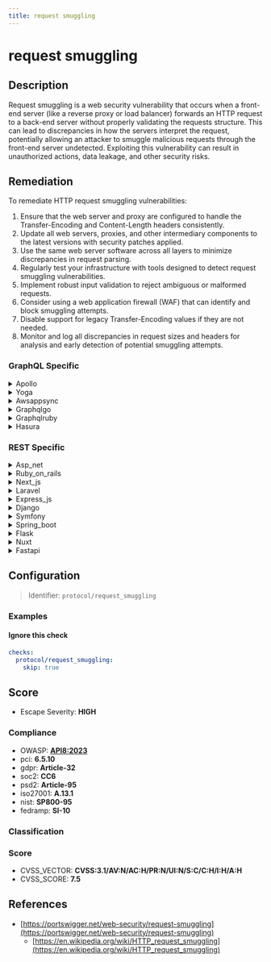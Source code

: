 ```yaml
---
title: request smuggling
---
```


# request smuggling

## Description

Request smuggling is a web security vulnerability that occurs when a front-end server (like a reverse proxy or load balancer) forwards an HTTP request to a back-end server without properly validating the requests structure.
This can lead to discrepancies in how the servers interpret the request, potentially allowing an attacker to smuggle malicious requests through the front-end server undetected. Exploiting this vulnerability can result in unauthorized actions, data leakage, and other security risks.

## Remediation

To remediate HTTP request smuggling vulnerabilities:

1. Ensure that the web server and proxy are configured to handle the Transfer-Encoding and Content-Length headers consistently.
2. Update all web servers, proxies, and other intermediary components to the latest versions with security patches applied.
3. Use the same web server software across all layers to minimize discrepancies in request parsing.
4. Regularly test your infrastructure with tools designed to detect request smuggling vulnerabilities.
5. Implement robust input validation to reject ambiguous or malformed requests.
6. Consider using a web application firewall (WAF) that can identify and block smuggling attempts.
7. Disable support for legacy Transfer-Encoding values if they are not needed.
8. Monitor and log all discrepancies in request sizes and headers for analysis and early detection of potential smuggling attempts.


### GraphQL Specific

<details>
    <summary>Apollo</summary>

To mitigate request smuggling vulnerabilities in the Apollo framework, ensure consistent parsing between the front-end and back-end servers by using the same HTTP parsing library, validate and sanitize headers and payloads rigorously, and configure timeouts to prevent desynchronization attacks.

</details>

<details>
    <summary>Yoga</summary>

To mitigate request smuggling vulnerabilities in the Yoga framework, ensure consistent handling of Content-Length and Transfer-Encoding headers between the front-end and back-end servers. Update the framework and any dependencies to the latest versions to benefit from security patches. Regularly review and apply security best practices for parsing HTTP requests, and consider implementing robust input validation and normalization at the entry point of your application.

</details>

<details>
    <summary>Awsappsync</summary>

Ensure that AWS AppSync is configured to validate input schemas strictly and that resolvers do not trust the structure of incoming requests implicitly. Implement strict content-length checks and proper parsing logic to prevent desynchronization between the front-end and back-end servers.

</details>

<details>
    <summary>Graphqlgo</summary>

To mitigate request smuggling vulnerabilities in the GraphQLGo framework, ensure that the framework is updated to the latest version, as patches for known vulnerabilities are regularly released. Additionally, configure the front-end server to validate Content-Length and Transfer-Encoding headers accurately and consistently with the back-end server. Employ strict parsing rules that reject ambiguous or malformed requests, and consider using a WAF (Web Application Firewall) that has specific rules to detect and block request smuggling attempts.

</details>

<details>
    <summary>Graphqlruby</summary>

In the GraphQL-Ruby framework, mitigate request smuggling by ensuring consistent parsing between the front-end and back-end servers. Implement strict content-length headers validation, utilize the framework's built-in parser settings to reject ambiguous requests, and regularly update the GraphQL-Ruby gem to incorporate security patches.

</details>

<details>
    <summary>Hasura</summary>

To mitigate request smuggling vulnerabilities in Hasura, ensure that the Hasura engine is deployed behind a well-configured reverse proxy that sanitizes and validates incoming HTTP requests. Regularly update Hasura to the latest version to benefit from security patches, and configure the 'allowed-origins' and 'ws-read-cookie' settings to control cross-origin requests and WebSocket connections.

</details>


### REST Specific

<details>
    <summary>Asp_net</summary>

To mitigate HTTP request smuggling vulnerabilities in ASP.NET, ensure that both the front-end and back-end servers parse HTTP requests consistently. Apply strict content-length and transfer-encoding headers validation, update to the latest versions of ASP.NET and related libraries, and configure the web server to use the same HTTP request parsing logic as the application framework.

</details>

<details>
    <summary>Ruby_on_rails</summary>

In Ruby on Rails, ensure that the Rack middleware is configured to parse incoming requests correctly and consistently. Update to the latest version of Rails that includes security patches for request smuggling vulnerabilities. Additionally, use a well-configured reverse proxy that sanitizes and standardizes all incoming requests before they reach the Rails application.

</details>

<details>
    <summary>Next_js</summary>

Ensure consistent parsing between the front-end and back-end servers by standardizing the HTTP request parsing mechanism, updating both servers to the latest versions, and rigorously testing the system to prevent discrepancies that could lead to request smuggling vulnerabilities.

</details>

<details>
    <summary>Laravel</summary>

In Laravel, ensure that all incoming requests are properly validated using Laravel's built-in validation mechanisms. Utilize middleware to inspect and sanitize headers and body content. Keep Laravel and all dependencies up to date to benefit from security patches. Configure web servers and proxies to consistently handle request boundaries and transfer encoding.

</details>

<details>
    <summary>Express_js</summary>

To mitigate HTTP request smuggling in Express.js, ensure that both the front-end and back-end servers parse HTTP requests consistently. Update to the latest versions of Express.js and any reverse proxy software you are using. Configure them to use the same rules for parsing request headers and transfer encoding. Additionally, employ strict content-length and transfer-encoding header validation to prevent ambiguous requests. Regularly review your server's configuration and apply security patches promptly.

</details>

<details>
    <summary>Django</summary>

In Django, ensure that any custom middleware or request handling properly adheres to the framework's request and response flow. Use Django's built-in security features to manage request parsing and be cautious with middleware order. Regularly update Django to incorporate security patches that address potential request smuggling vulnerabilities.

</details>

<details>
    <summary>Symfony</summary>

In Symfony, to mitigate HTTP request smuggling vulnerabilities, ensure that you consistently use the latest version of Symfony and its components, as security fixes are regularly provided. Configure your web server and reverse proxy to parse HTTP requests in a uniform manner, and validate Content-Length and Transfer-Encoding headers to prevent ambiguity. Additionally, employ Symfony's built-in security features, such as proper input validation and output escaping, to further safeguard your application.

</details>

<details>
    <summary>Spring_boot</summary>

In Spring Boot, to mitigate HTTP request smuggling, ensure that the server properly parses and validates the Content-Length and Transfer-Encoding headers. Configure the embedded server to reject ambiguous requests with conflicting headers and update to the latest version of Spring Boot to benefit from security patches. Additionally, use a WAF (Web Application Firewall) that can detect and block smuggling attempts.

</details>

<details>
    <summary>Flask</summary>

To mitigate HTTP request smuggling in Flask, ensure that the web server (e.g., Nginx, Apache) used in front of Flask is configured to handle ambiguous requests consistently with Flask's built-in server. Regularly update Flask and any dependencies to incorporate security patches. Additionally, validate and sanitize all headers and content lengths within Flask routes to prevent discrepancies that could be exploited.

</details>

<details>
    <summary>Nuxt</summary>

Ensure consistent parsing by aligning the configurations of both the front-end and back-end servers, validate and sanitize all headers and inputs, and employ robust proxy and server software that can handle ambiguous requests effectively.

</details>

<details>
    <summary>Fastapi</summary>

To mitigate request smuggling in FastAPI, ensure that both the front-end and back-end servers parse HTTP requests consistently. Update FastAPI and any reverse proxy or load balancer to the latest versions to benefit from security patches. Configure them to use the same HTTP parsing library if possible, and validate Content-Length and Transfer-Encoding headers to prevent ambiguous requests. Regularly review your setup for compliance with the latest HTTP specification.

</details>

## Configuration

> Identifier: `protocol/request_smuggling`



### Examples



#### Ignore this check

```yaml
checks:
  protocol/request_smuggling:
    skip: true
```




## Score

- Escape Severity: **<span className="high-severity">HIGH</span>**

### Compliance

- OWASP: **[API8:2023](https://github.com/OWASP/API-Security/blob/master/editions/2023/en/0xa8-security-misconfiguration.md)**
- pci: **6.5.10**
- gdpr: **Article-32**
- soc2: **CC6**
- psd2: **Article-95**
- iso27001: **A.13.1**
- nist: **SP800-95**
- fedramp: **SI-10**

### Classification






### Score

- CVSS_VECTOR: **CVSS:3.1/AV:N/AC:H/PR:N/UI:N/S:C/C:H/I:H/A:H**
- CVSS_SCORE: **7.5**

## References

- [https://portswigger.net/web-security/request-smuggling](https://portswigger.net/web-security/request-smuggling)
  - [https://en.wikipedia.org/wiki/HTTP_request_smuggling](https://en.wikipedia.org/wiki/HTTP_request_smuggling)
  